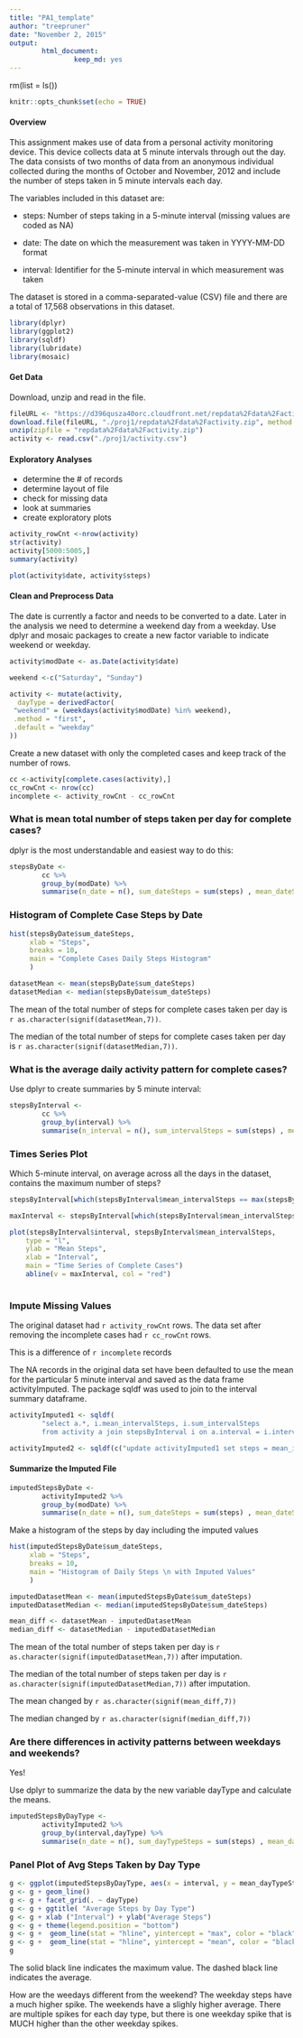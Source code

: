 ```yaml
---
title: "PA1_template"
author: "treepruner"
date: "November 2, 2015"
output: 
        html_document:
                keep_md: yes
---
```


rm(list = ls())

```r
knitr::opts_chunk$set(echo = TRUE)
```


#### Overview

This assignment makes use of data from a personal activity monitoring device. This device collects data at 5 minute intervals through out the day. The data consists of two months of data from an anonymous individual collected during the months of October and November, 2012 and include the number of steps taken in 5 minute intervals each day.


The variables included in this dataset are:

 * steps: Number of steps taking in a 5-minute interval (missing values are coded as NA)

 * date: The date on which the measurement was taken in YYYY-MM-DD format

 * interval: Identifier for the 5-minute interval in which measurement was taken

The dataset is stored in a comma-separated-value (CSV) file and there are a total of 17,568 observations in this dataset.


```r
library(dplyr)
library(ggplot2)
library(sqldf)
library(lubridate)
library(mosaic)
```




#### Get Data

Download, unzip and read in the file.

```r
fileURL <- "https://d396qusza40orc.cloudfront.net/repdata%2Fdata%2Factivity.zip"
download.file(fileURL, "./proj1/repdata%2Fdata%2Factivity.zip", method = "curl")
unzip(zipfile = "repdata%2Fdata%2Factivity.zip")
activity <- read.csv("./proj1/activity.csv")
```

#### Exploratory Analyses

 * determine the # of records
 * determine layout of file
 * check for missing data
 * look at summaries
 * create exploratory plots

```r
activity_rowCnt <-nrow(activity)
str(activity)
activity[5000:5005,]
summary(activity)
```


```r
plot(activity$date, activity$steps)
```


#### Clean and Preprocess Data

The date is currently a factor and needs to be converted to a date. Later in the analysis we need to determine a weekend day from a weekday. Use dplyr and mosaic packages to create a new factor variable to indicate weekend or weekday.


```r
activity$modDate <- as.Date(activity$date)

weekend <-c("Saturday", "Sunday")

activity <- mutate(activity,
  dayType = derivedFactor(
 "weekend" = (weekdays(activity$modDate) %in% weekend),
 .method = "first",
 .default = "weekday"
))
```


Create a new dataset with only the completed cases and keep track of the number of rows. 

```r
cc <-activity[complete.cases(activity),]
cc_rowCnt <- nrow(cc)
incomplete <- activity_rowCnt - cc_rowCnt
```


### What is mean total number of steps taken per day for complete cases?

dplyr is the most understandable and easiest way to do this:

```r
stepsByDate <- 
        cc %>% 
        group_by(modDate) %>% 
        summarise(n_date = n(), sum_dateSteps = sum(steps) , mean_dateSteps = mean(steps))
```


### Histogram of Complete Case Steps by Date

```r
hist(stepsByDate$sum_dateSteps,
     xlab = "Steps",
     breaks = 10,
     main = "Complete Cases Daily Steps Histogram"
     )
```


```r
datasetMean <- mean(stepsByDate$sum_dateSteps)
datasetMedian <- median(stepsByDate$sum_dateSteps)
```

The mean of the total number of steps for complete cases taken per day is `r as.character(signif(datasetMean,7))`.

The median of the total number of steps for complete cases taken per day is `r as.character(signif(datasetMedian,7))`.

### What is the average daily activity pattern for complete cases?

Use dplyr to create summaries by 5 minute interval:


```r
stepsByInterval <- 
        cc %>% 
        group_by(interval) %>% 
        summarise(n_interval = n(), sum_intervalSteps = sum(steps) , mean_intervalSteps = mean(steps))
```



### Times Series Plot

Which 5-minute interval, on average across all the days in the dataset, contains the maximum number of steps?

```r
stepsByInterval[which(stepsByInterval$mean_intervalSteps == max(stepsByInterval$mean_intervalSteps)),]

maxInterval <- stepsByInterval[which(stepsByInterval$mean_intervalSteps == max(stepsByInterval$mean_intervalSteps)),1]

```


```r
plot(stepsByInterval$interval, stepsByInterval$mean_intervalSteps,
    type = "l",
    ylab = "Mean Steps",
    xlab = "Interval",
    main = "Time Series of Complete Cases")
    abline(v = maxInterval, col = "red")
    

```


### Impute Missing Values

The original dataset had `r activity_rowCnt` rows. 
The data set after removing the incomplete cases had `r cc_rowCnt` rows.

This is a difference of `r incomplete` records

The NA records in the original data set have been defaulted to use the mean for the particular 5 minute interval and saved as the data frame activityImputed. The package sqldf was used to join to the interval summary dataframe.



```r
activityImputed1 <- sqldf( 
        "select a.*, i.mean_intervalSteps, i.sum_intervalSteps    
        from activity a join stepsByInterval i on a.interval = i.interval")

activityImputed2 <- sqldf(c("update activityImputed1 set steps = mean_intervalSteps where steps  is null", "select * from main.activityImputed1"))

```


#### Summarize the Imputed File

```r
imputedStepsByDate <- 
        activityImputed2 %>% 
        group_by(modDate) %>% 
        summarise(n_date = n(), sum_dateSteps = sum(steps) , mean_dateSteps = mean(steps))

```


Make a histogram of the steps by day including the imputed values

```r
hist(imputedStepsByDate$sum_dateSteps,
     xlab = "Steps",
     breaks = 10,
     main = "Histogram of Daily Steps \n with Imputed Values"
     )
```



```r
imputedDatasetMean <- mean(imputedStepsByDate$sum_dateSteps)
imputedDatasetMedian <- median(imputedStepsByDate$sum_dateSteps)

mean_diff <- datasetMean - imputedDatasetMean
median_diff <- datasetMedian - imputedDatasetMedian
```

The mean of the total number of steps   taken per day is `r as.character(signif(imputedDatasetMean,7))` after imputation.

The median of the total number of steps  taken per day is `r as.character(signif(imputedDatasetMedian,7))` after imputation.

The mean changed by `r as.character(signif(mean_diff,7))`

The median changed by `r as.character(signif(median_diff,7))`


### Are there differences in activity patterns between weekdays and weekends?

Yes! 

Use dplyr to summarize the data by the new variable dayType and calculate the means.

```r
imputedStepsByDayType <- 
        activityImputed2 %>% 
        group_by(interval,dayType) %>% 
        summarise(n_date = n(), sum_dayTypeSteps = sum(steps) , mean_dayTypeSteps = mean(steps))

```




### Panel Plot of Avg Steps Taken by Day Type


```r

g <- ggplot(imputedStepsByDayType, aes(x = interval, y = mean_dayTypeSteps, color = dayType))
g <- g + geom_line()
g <- g + facet_grid(. ~ dayType)
g <- g + ggtitle( "Average Steps by Day Type")
g <- g + xlab ("Interval") + ylab("Average Steps") 
g <- g + theme(legend.position = "bottom")
g <- g +  geom_line(stat = "hline", yintercept = "max", color = "black")
g <- g +  geom_line(stat = "hline", yintercept = "mean", color = "black", linetype = 2 )
g 

```

The solid black line indicates the maximum value. The dashed black line indicates the average.  

How are the weedays different from the weekend?
The weekday steps have a much higher spike. The weekends have a slighly higher average. There are multiple spikes for each day type, but there is one weekday spike that is MUCH higher than the other weekday spikes.
